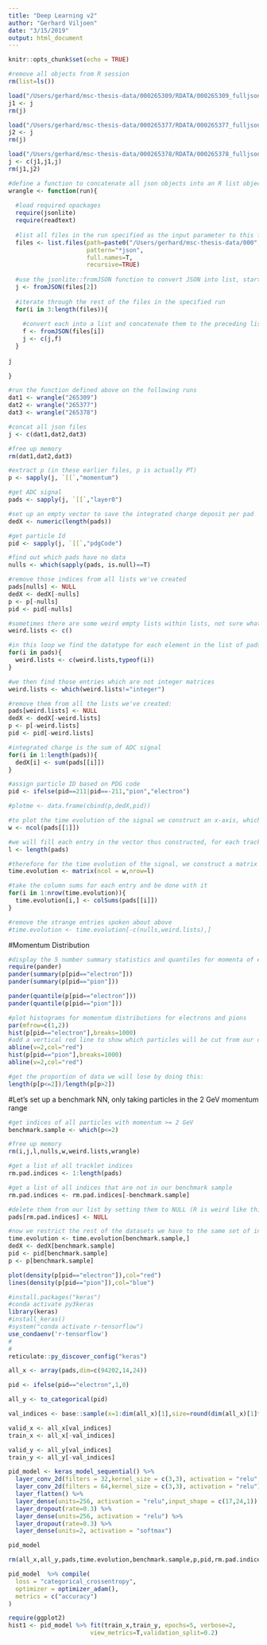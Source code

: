 ```yaml
---
title: "Deep Learning v2"
author: "Gerhard Viljoen"
date: "3/15/2019"
output: html_document
---
```


```r
knitr::opts_chunk$set(echo = TRUE)
```

```r
#remove all objects from R session
rm(list=ls())
```

```r
load("/Users/gerhard/msc-thesis-data/000265309/RDATA/000265309_fulljson.rdata")
j1 <- j
rm(j)

load("/Users/gerhard/msc-thesis-data/000265377/RDATA/000265377_fulljson.rdata")
j2 <- j
rm(j)

load("/Users/gerhard/msc-thesis-data/000265378/RDATA/000265378_fulljson.rdata")
j <- c(j1,j1,j)
rm(j1,j2)
```

```r
#define a function to concatenate all json objects into an R list object
wrangle <- function(run){
  
  #load required opackages
  require(jsonlite)
  require(readtext)
  
  #list all files in the run specified as the input parameter to this function
  files <- list.files(path=paste0("/Users/gerhard/msc-thesis-data/000",run,"/JS"),
                      pattern="*json",
                      full.names=T,
                      recursive=TRUE)
  
  #use the jsonlite::fromJSON function to convert JSON into list, starting at position 2, since the first JSON object is empty (only contains: "}")
  j <- fromJSON(files[2])
  
  #iterate through the rest of the files in the specified run
  for(i in 3:length(files)){
    
    #convert each into a list and concatenate them to the preceding list
    f <- fromJSON(files[i])
    j <- c(j,f)
  }
  
j
  
}

```

```r
#run the function defined above on the following runs
dat1 <- wrangle("265309")
dat2 <- wrangle("265377")
dat3 <- wrangle("265378")
```

```r
#concat all json files
j <- c(dat1,dat2,dat3)

#free up memory
rm(dat1,dat2,dat3)
```

```r
#extract p (in these earlier files, p is actually PT)
p <- sapply(j, `[[`,"momentum")

#get ADC signal
pads <- sapply(j, `[[`,"layer0")

#set up an empty vector to save the integrated charge deposit per pad
dedX <- numeric(length(pads))

#get particle Id
pid <- sapply(j, `[[`,"pdgCode")

#find out which pads have no data
nulls <- which(sapply(pads, is.null)==T)

#remove those indices from all lists we've created
pads[nulls] <- NULL
dedX <- dedX[-nulls]
p <- p[-nulls]
pid <- pid[-nulls]

#sometimes there are some weird empty lists within lists, not sure what causes them but let's remove them so we can move forward for now
weird.lists <- c()

#in this loop we find the datatype for each element in the list of pads
for(i in pads){
  weird.lists <- c(weird.lists,typeof(i))
}

#we then find those entries which are not integer matrices
weird.lists <- which(weird.lists!="integer")

#remove them from all the lists we've created:
pads[weird.lists] <- NULL
dedX <- dedX[-weird.lists]
p <- p[-weird.lists]
pid <- pid[-weird.lists]

#integrated charge is the sum of ADC signal
for(i in 1:length(pads)){
  dedX[i] <- sum(pads[[i]])
}

#assign particle ID based on PDG code
pid <- ifelse(pid==211|pid==-211,"pion","electron")

#plotme <- data.frame(cbind(p,dedX,pid))
```

```r
#to plot the time evolution of the signal we construct an x-axis, which is simply the number of columns in the matrix of the ADC signal for each tracklet
w <- ncol(pads[[1]])

#we will fill each entry in the vector thus constructed, for each tracklet in our dataset
l <- length(pads)

#therefore for the time evolution of the signal, we construct a matrix with an integrated charge deposit signal in each time bin (number of columns), for each tracklet in our dataset (number of rows)
time.evolution <- matrix(ncol = w,nrow=l)

#take the column sums for each entry and be done with it
for(i in 1:nrow(time.evolution)){
  time.evolution[i,] <- colSums(pads[[i]])
}

#remove the strange entries spoken about above
#time.evolution <- time.evolution[-c(nulls,weird.lists),]
```

#Momentum Distribution

```r
#display the 5 number summary statistics and quantiles for momenta of electrons and pions in our dataset
require(pander)
pander(summary(p[pid=="electron"]))
pander(summary(p[pid=="pion"]))

pander(quantile(p[pid=="electron"]))
pander(quantile(p[pid=="pion"]))

#plot histograms for momentum distributions for electrons and pions
par(mfrow=c(1,2))
hist(p[pid=="electron"],breaks=1000)
#add a vertical red line to show which particles will be cut from our data if we cut on p<=2
abline(v=2,col="red")
hist(p[pid=="pion"],breaks=1000)
abline(v=2,col="red")

#get the proportion of data we will lose by doing this:
length(p[p<=2])/length(p[p>2])
```
#Let's set up a benchmark NN, only taking particles in the 2 GeV momentum range

```r
#get indices of all particles with momentum >= 2 GeV
benchmark.sample <- which(p<=2)
```


```r
#free up memory
rm(i,j,l,nulls,w,weird.lists,wrangle)
```

```r
#get a list of all tracklet indices
rm.pad.indices <- 1:length(pads)

#get a list of all indices that are not in our benchmark sample
rm.pad.indices <- rm.pad.indices[-benchmark.sample]

#delete them from our list by setting them to NULL (R is weird like this)
pads[rm.pad.indices] <- NULL

#now we restrict the rest of the datasets we have to the same set of indices
time.evolution <- time.evolution[benchmark.sample,]
dedX <- dedX[benchmark.sample]
pid <- pid[benchmark.sample]
p <- p[benchmark.sample]
```

```r
plot(density(p[pid=="electron"]),col="red")
lines(density(p[pid=="pion"]),col="blue")
```


```r
#install.packages("keras")
#conda activate py3keras
library(keras)
#install_keras()
#system("conda activate r-tensorflow")
use_condaenv('r-tensorflow')
# 
#
reticulate::py_discover_config("keras")
```

```r
all_x <- array(pads,dim=c(94202,14,24))

pid <- ifelse(pid=="electron",1,0)

all_y <- to_categorical(pid)

val_indices <- base::sample(x=1:dim(all_x)[1],size=round(dim(all_x)[1]*0.25),replace=F)

valid_x <- all_x[val_indices]
train_x <- all_x[-val_indices]

valid_y <- all_y[val_indices]
train_y <- all_y[-val_indices]
```


```r
pid_model <- keras_model_sequential() %>%
  layer_conv_2d(filters = 32,kernel_size = c(3,3), activation = "relu",input_shape = c(17,24,1)) %>%  layer_max_pooling_2d(pool_size = c(2,2)) %>%
  layer_conv_2d(filters = 64,kernel_size = c(3,3), activation = "relu") %>% layer_max_pooling_2d(pool_size = c(2,2)) %>%
  layer_flatten() %>%
  layer_dense(units=256, activation = "relu",input_shape = c(17,24,1)) %>%
  layer_dropout(rate=0.3) %>%
  layer_dense(units=256, activation = "relu") %>%
  layer_dropout(rate=0.3) %>%
  layer_dense(units=2, activation = "softmax")

pid_model
```

```r
rm(all_x,all_y,pads,time.evolution,benchmark.sample,p,pid,rm.pad.indices,val_indices,dedX)
```


```r
pid_model  %>% compile(
  loss = "categorical_crossentropy",
  optimizer = optimizer_adam(),
  metrics = c("accuracy")
)
```

```r
require(ggplot2)
hist1 <- pid_model %>% fit(train_x,train_y, epochs=5, verbose=2,
                       view_metrics=T,validation_split=0.2)
```






